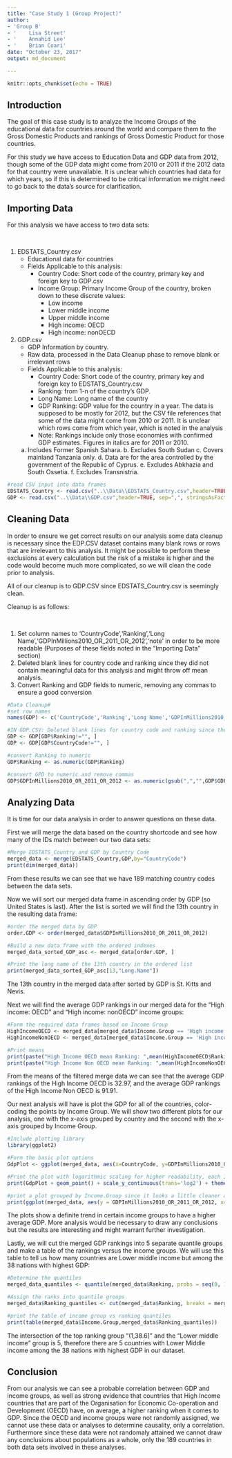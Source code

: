 ```yaml
---
title: "Case Study 1 (Group Project)"
author:
- 'Group B'
- '    Lisa Street'
- '    Annahid Lee'
- '    Brian Coari'
date: "October 23, 2017"
output: md_document

---
```


```r
knitr::opts_chunk$set(echo = TRUE)
```

## Introduction

The goal of this case study is to analyze the Income Groups of the educational data for countries around the world and compare them to the Gross Domestic Products and rankings of Gross Domestic Product for those countries.

For this study we have access to Education Data and GDP data from 2012, though some of the GDP data might come from 2010 or 2011 if the 2012 data for that country were unavailable. It is unclear which countries had data for which years, so if this is determined to be critical information we might need to go back to the data's source for clarification.

## Importing Data

For this analysis we have access to two data sets:

&nbsp;

1. EDSTATS_Country.csv  
    + Educational data for countries  
    + Fields Applicable to this analysis:
        * Country Code: Short code of the country, primary key and foreign key to GDP.csv
        * Income Group: Primary Income Group of the country, broken down to these discrete values: 
            - Low income
            - Lower middle income
            - Upper middle income
            - High income: OECD
            - High income: nonOECD
1. GDP.csv	
    + GDP Information by country. 
    + Raw data, processed in the Data Cleanup phase to remove blank or irrelevant rows
    + Fields Applicable to this analysis:
        * Country Code: Short code of the country, primary key and foreign key to EDSTATS_Country.csv
        * Ranking:  from 1-n of the country's GDP. 
        * Long Name: Long name of the country
        * GDP Ranking: GDP value for the country in a year. The data is supposed to be mostly for 2012, but the CSV file references that some of the data might come from 2010 or 2011. It is unclear which rows come from which year, which is noted in the analysis
        * Note: Rankings include only those economies with confirmed GDP estimates. Figures in italics are for 2011 or 2010.
     a. Includes Former Spanish Sahara.  b. Excludes South Sudan  c. Covers mainland Tanzania only. d. Data are for the area 
     controlled by the government of the Republic of Cyprus.   e. Excludes Abkhazia and South Ossetia.  f. Excludes     Transnistria.


```r
#read CSV input into data frames
EDSTATS_Country <- read.csv("..\\Data\\EDSTATS_Country.csv",header=TRUE, sep=",", stringsAsFactors=FALSE)
GDP <- read.csv("..\\Data\\GDP.csv",header=TRUE, sep=",", stringsAsFactors=FALSE)
```

## Cleaning Data

In order to ensure we get correct results on our analysis some data cleanup is necessary since the EDP.CSV dataset contains many blank rows or rows that are irrelevant to this analysis. It might be possible to perform these exclusions at every calculation but the risk of a mistake is higher and the code would become much more complicated, so we will clean the code prior to analysis.

All of our cleanup is to GDP.CSV since EDSTATS_Country.csv is seemingly clean.

Cleanup is as follows:

&nbsp;

1. Set column names to 'CountryCode','Ranking','Long Name','GDPInMillions2010_OR_2011_OR_2012','note' in order to be more readable (Purposes of these fields noted in the "Importing Data" section)
2. Deleted blank lines for country code and ranking since they did not contain meaningful data for this analysis and might throw off mean analysis.
3. Convert Ranking and GDP fields to numeric, removing any commas to ensure a good conversion

```r
#Data Cleanup#
#set row names
names(GDP) <- c('CountryCode','Ranking','Long Name','GDPInMillions2010_OR_2011_OR_2012','note')

#IN GDP.CSV: Deleted blank lines for country code and ranking since they did not contain meaningful data for this analysis and might throw off mean analysis.
GDP <- GDP[GDP$Ranking!="", ]
GDP <- GDP[GDP$CountryCode!="", ]

#convert Ranking to numeric
GDP$Ranking <- as.numeric(GDP$Ranking)

#convert GPD to numeric and remove commas
GDP$GDPInMillions2010_OR_2011_OR_2012 <- as.numeric(gsub(",","",GDP$GDPInMillions2010_OR_2011_OR_2012)) 

```

## Analyzing Data

It is time for our data analysis in order to answer questions on these data. 

First we will merge the data based on the country shortcode and see how many of the IDs match between our two data sets:

```r
#Merge EDSTATS_Country and GDP by Country Code
merged_data <- merge(EDSTATS_Country,GDP,by="CountryCode")
print(dim(merged_data))
```

From these results we can see that we have 189 matching country codes between the data sets.

Now we will sort our merged data frame in ascending order by GDP (so United States is last). After the list is sorted we will find the 13th country in the resulting data frame:

```r
#order the merged data by GDP 
order.GDP <- order(merged_data$GDPInMillions2010_OR_2011_OR_2012)

#Build a new data frame with the ordered indexes
merged_data_sorted_GDP_asc <- merged_data[order.GDP, ]

#Print the long name of the 13th country in the ordered list 
print(merged_data_sorted_GDP_asc[13,"Long.Name"])
```

The 13th country in the merged data after sorted by GDP is St. Kitts and Nevis.

Next we will find the average GDP rankings in our merged data for the "High income: OECD" and "High income: nonOECD" income groups: 

```r
#Form the required data frames based on Income Group
HighIncomeOECD <- merged_data[merged_data$Income.Group == 'High income: OECD',] 
HighIncomeNonOECD <- merged_data[merged_data$Income.Group == 'High income: nonOECD',] 

#Print means
print(paste("High Income OECD mean Ranking: ",mean(HighIncomeOECD$Ranking)))
print(paste("High Income Non OECD mean Ranking: ",mean(HighIncomeNonOECD$Ranking)))
```

From the means of the filtered merge data we can see that the average GDP rankings of the High Income OECD is 32.97, and the average GDP rankings of the High Income Non OECD is 91.91.

Our next analysis will have is plot the GDP for all of the countries, color-coding the points by Income Group. We will show two different plots for our analysis, one with the x-axis grouped by country and the second with the x-axis grouped by Income Group.

```r
#Include plotting library
library(ggplot2)

#Form the basic plot options
GdpPlot <- ggplot(merged_data, aes(x=CountryCode, y=GDPInMillions2010_OR_2011_OR_2012, colour=Income.Group))

#Print the plot with logarithmic scaling for higher readability, each Income Group in a different color
print(GdpPlot + geom_point() + scale_y_continuous(trans='log2') + theme(axis.text.x = element_text(angle = 90, hjust = 1)))

#print a plot grouped by Income.Group since it looks a little cleaner and might provide insights that are easier to interpret
print(ggplot(merged_data, aes(y = GDPInMillions2010_OR_2011_OR_2012, x=Income.Group,fill=Income.Group)) + scale_y_log10()+ geom_point(pch = 21, size = 8, stat = "identity", position=position_jitter())+ scale_fill_manual(values = c("red", "orange", "green", "blue","brown"), na.value = "grey50" ) + theme(axis.text.x = element_text(angle = 45, hjust = 1)))
```

The plots show a definite trend in certain income groups to have a higher average GDP. More analysis would be necessary to draw any conclusions but the results are interesting and might warrant further investigation.

Lastly, we will cut the merged GDP rankings into 5 separate quantile groups and make a table of the rankings versus the income groups. We will use this table to tell us how many countries are Lower middle income but among the 38 nations with highest GDP:

```r
#Determine the quantiles
merged_data_quantiles <- quantile(merged_data$Ranking, probs = seq(0, 1, 0.2))

#Assign the ranks into quantile groups 
merged_data$Ranking_quantiles <- cut(merged_data$Ranking, breaks = merged_data_quantiles)

#print the table of income group vs ranking quantiles
print(table(merged_data$Income.Group,merged_data$Ranking_quantiles))
```

The intersection of the top ranking group "(1,38.6]" and the "Lower middle income" group is 5, therefore there are 5 countries with Lower Middle income among the 38 nations with highest GDP in our dataset.

## Conclusion

From our analysis we can see a probable correlation between GDP and income groups, as well as strong evidence that countries that High Income countries that are part of the Organisation for Economic Co-operation and Development (OECD) have, on average, a higher ranking when it comes to GDP.
Since the OECD and income groups were not randomly assigned, we cannot use these data or analyses to determine causality, only a correlation. Furthermore since these data were not randomaly attained we cannot draw any conclusions about populations as a whole, only the 189 countries in both data sets involved in these analyses.